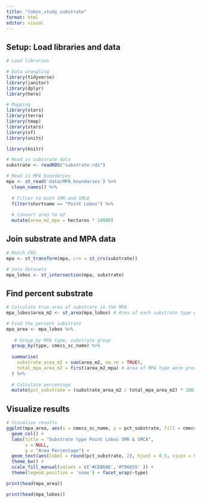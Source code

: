 ```yaml
---
title: "lobos_study_substrate"
format: html
editor: visual
---
```


## Setup: Load libraries and data

```r
# Load libraries

# Data wrangling
library(tidyverse)
library(janitor)
library(dplyr)
library(here)

# Mapping
library(stars)
library(terra)
library(tmap)
library(stars)
library(sf)
library(units)

library(knitr)
```

```r
# Read in substrate data
substrate <- readRDS("substrate.rds")

# Read in MPA boundaries
mpa <- st_read('data/MPA_boundaries') %>%
  clean_names() %>%
  
  # Filter to both SMR and SMCA
  filter(shortname == "Point Lobos") %>%
  
  # Convert area to m2
  mutate(area_m2_mpa = hectares * 10000)
```

## Join substrate and MPA data

```r
# Match CRS
mpa <- st_transform(mpa, crs = st_crs(substrate))

# Join datasets
mpa_lobos <- st_intersection(mpa, substrate) 
```

## Find percent substrate

```r
# Calculate true area of substrate in the MPA 
mpa_lobos$area_m2 <- st_area(mpa_lobos) # Area of each substrate type polygon
```

```r
# Find the percent substrate 
mpa_area <- mpa_lobos %>%
  
   # Group by MPA type, substrate group
  group_by(type, cmecs_sc_name) %>% 
  
  summarise(
    substrate_area_m2 = sum(area_m2, na.rm = TRUE),  
    total_mpa_area_m2 = first(area_m2_mpa) # Area of MPA type were previously calculated (from the original data), taking the first area (by SMR/SMCA)
  ) %>%
  
  # Calculate percentage
  mutate(pct_substrate = (substrate_area_m2 / total_mpa_area_m2) * 100) 
```

## Visualize results

```r
# Visualize results
ggplot(mpa_area, aes(x = cmecs_sc_name, y = pct_substrate, fill = cmecs_sc_name)) +
  geom_col() +
  labs(title = "Substrate type Point Lobos SMR & SMCA",
       x = NULL,
       y = "Area Percentage") +
  geom_text(aes(label = round(pct_substrate, 2), hjust = 0.5, vjust = 0.01)) +
  theme_bw() +
  scale_fill_manual(values = c('#CEB6AD','#796655' )) +
  theme(legend.position = 'none') + facet_wrap(~type)
```

```r
print(head(mpa_area))
```

```r
print(head(mpa_lobos))
```
